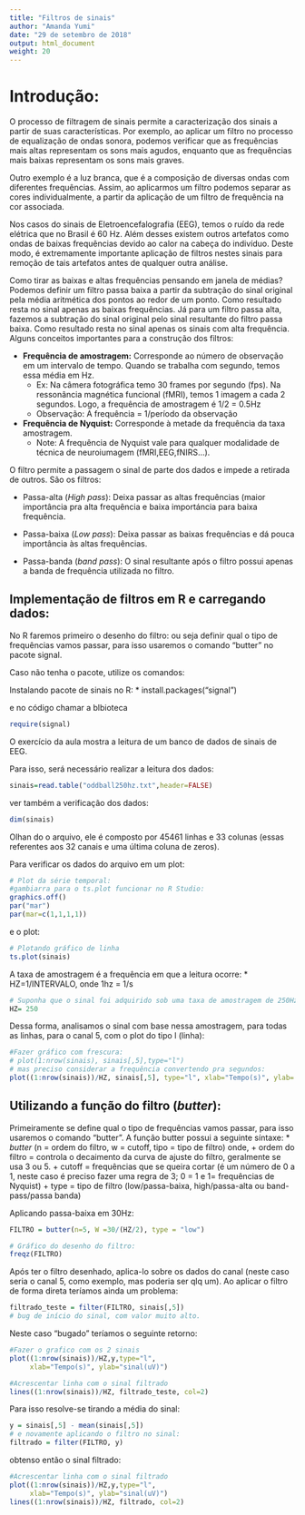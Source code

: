 ```yaml
---
title: "Filtros de sinais"
author: "Amanda Yumi"
date: "29 de setembro de 2018"
output: html_document
weight: 20
---
```

# Introdução:

O processo de filtragem de sinais permite a caracterização dos sinais a partir de suas características. Por exemplo, ao aplicar um filtro no processo de equalização de ondas sonora, podemos verificar que as frequências mais altas representam os sons mais agudos, enquanto que as frequências mais baixas representam os sons mais graves. 


Outro exemplo é a luz branca, que é a composição de diversas ondas com diferentes frequências. Assim, ao aplicarmos um filtro podemos separar as cores individualmente, a partir da aplicação de um filtro de frequência na cor associada. 


Nos casos do sinais de Eletroencefalografia (EEG), temos o ruído da rede elétrica que no Brasil é 60 Hz. Além desses existem outros artefatos como ondas de baixas frequências devido ao calor na cabeça do indivíduo. Deste modo, é extremamente importante aplicação de filtros nestes sinais para remoção de tais artefatos antes de qualquer outra análise. 


Como tirar as baixas e altas frequências pensando em janela de médias?
Podemos definir um filtro passa baixa a partir da subtração do sinal original pela média aritmética dos pontos ao redor de um ponto. Como resultado resta no sinal apenas as baixas frequências. Já para um filtro passa alta, fazemos a subtração do sinal original pelo sinal resultante do filtro passa baixa. Como resultado resta no sinal apenas os sinais com alta frequência. 
Alguns conceitos importantes para a construção dos filtros:

  * **Frequência de amostragem:** Corresponde ao número de observação em um intervalo de tempo. Quando se trabalha com segundo, temos essa média em Hz.
    + Ex: Na câmera fotográfica temo 30 frames por segundo (fps). Na ressonância magnética funcional (fMRI), temos 1 imagem a cada 2 segundos. Logo, a frequência de amostragem é 1/2 = 0.5Hz
    + Observação: A frequência = 1/período da observação
    

  * **Frequência de Nyquist:** Corresponde à metade da frequência da taxa amostragem.
    + Note: A frequência de Nyquist vale para qualquer modalidade de técnica de neuroiumagem (fMRI,EEG,fNIRS...).


O filtro permite a passagem o sinal de parte dos dados e impede a retirada de outros.
São os filtros:

  * Passa-alta (*High pass*): Deixa passar as altas frequências (maior importância pra alta frequência e baixa importáncia para baixa frequência.

  * Passa-baixa (*Low pass*): Deixa passar as baixas frequências e dá pouca importância às altas frequências.

  * Passa-banda (*band pass*): O sinal resultante após o filtro possui apenas a banda de frequência utilizada no filtro.
  
## Implementação de filtros em R e carregando dados:

No R faremos primeiro o desenho do filtro: ou seja definir qual o tipo de frequências vamos passar, para isso usaremos o comando “butter” no pacote signal.

Caso não tenha o pacote, utilize os comandos:

Instalando pacote de sinais no R:
* install.packages("signal")

e no código chamar a blbioteca

```r
require(signal)
```

O exercício da aula mostra a leitura de um banco de dados de sinais de EEG.

Para isso, será necessário realizar a leitura dos dados:

```r
sinais=read.table("oddball250hz.txt",header=FALSE)

```
ver também a verificação dos dados:
```r
dim(sinais)

```
Olhan do o arquivo, ele é composto por 45461 linhas e 33 colunas (essas referentes aos 32 canais e uma última coluna de zeros).

Para verificar os dados do arquivo em um plot:

```r
# Plot da série temporal:
#gambiarra para o ts.plot funcionar no R Studio:
graphics.off()
par("mar")
par(mar=c(1,1,1,1))
```
e o plot:
```r
# Plotando gráfico de linha
ts.plot(sinais)
```

A taxa de amostragem é a frequência em que a leitura ocorre:
  * HZ=1/INTERVALO, onde 1hz = 1/s


```r
# Suponha que o sinal foi adquirido sob uma taxa de amostragem de 250Hz: 
HZ= 250
```

Dessa forma, analisamos o sinal com base nessa amostragem, para todas as linhas, para o canal 5, com o plot do tipo l (linha):

```r
#Fazer gráfico com frescura:
# plot(1:nrow(sinais), sinais[,5],type="l")
# mas preciso considerar a frequência convertendo pra segundos:
plot((1:nrow(sinais))/HZ, sinais[,5], type="l", xlab="Tempo(s)", ylab= "sinal uV")
```

## Utilizando a função do filtro (*butter*):

Primeiramente se define qual o tipo de frequências vamos passar, para isso usaremos o comando “butter”. A função butter possui a seguinte síntaxe:
  * *butter* (n = ordem do filtro, w = cutoff, tipo = tipo de filtro)
  onde,
    + ordem do filtro = controla o decaimento da curva de ajuste do filtro, geralmente se usa 3 ou 5.
    + cutoff = frequências que se queira cortar (é um número de 0 a 1, neste caso é preciso fazer uma regra de 3; 0 = 1 e 1= frequências de Nyquist)
    + type = tipo de filtro (low/passa-baixa, high/passa-alta ou band-pass/passa banda)

Aplicando passa-baixa em 30Hz:

```r
FILTRO = butter(n=5, W =30/(HZ/2), type = "low")

# Gráfico do desenho do filtro:
freqz(FILTRO)
```

Após ter o filtro desenhado, aplica-lo sobre os dados do canal (neste caso seria o canal 5, como exemplo, mas poderia ser qlq um).
Ao aplicar o filtro de forma direta teríamos ainda um problema:

```r
filtrado_teste = filter(FILTRO, sinais[,5]) 
# bug de início do sinal, com valor muito alto.
```

Neste caso "bugado" teríamos o seguinte retorno:

```r
#Fazer o grafico com os 2 sinais
plot((1:nrow(sinais))/HZ,y,type="l",
     xlab="Tempo(s)", ylab="sinal(uV)")

#Acrescentar linha com o sinal filtrado
lines((1:nrow(sinais))/HZ, filtrado_teste, col=2)
```


Para isso resolve-se tirando a média do sinal:

```r
y = sinais[,5] - mean(sinais[,5])
# e novamente aplicando o filtro no sinal:
filtrado = filter(FILTRO, y)

```

obtenso então o sinal filtrado:

```r
#Acrescentar linha com o sinal filtrado
plot((1:nrow(sinais))/HZ,y,type="l",
     xlab="Tempo(s)", ylab="sinal(uV)")
lines((1:nrow(sinais))/HZ, filtrado, col=2)
```



  
